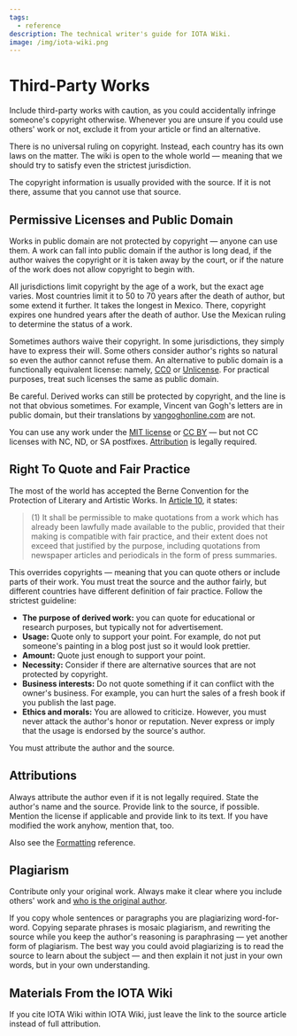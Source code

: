 ```yaml
---
tags:
  - reference
description: The technical writer's guide for IOTA Wiki.
image: /img/iota-wiki.png
---
```


# Third-Party Works

Include third-party works with caution, as you could accidentally infringe someone's copyright otherwise. Whenever you are unsure if you could use others' work or not, exclude it from your article or find an alternative.

There is no universal ruling on copyright. Instead, each country has its own laws on the matter. The wiki is open to the whole world — meaning that we should try to satisfy even the strictest jurisdiction.

The copyright information is usually provided with the source. If it is not there, assume that you cannot use that source.

## Permissive Licenses and Public Domain

Works in public domain are not protected by copyright — anyone can use them. A work can fall into public domain if the author is long dead, if the author waives the copyright or it is taken away by the court, or if the nature of the work does not allow copyright to begin with.

All jurisdictions limit copyright by the age of a work, but the exact age varies. Most countries limit it to 50 to 70 years after the death of author, but some extend it further. It takes the longest in Mexico. There, copyright expires one hundred years after the death of author. Use the Mexican ruling to determine the status of a work.

Sometimes authors waive their copyright. In some jurisdictions, they simply have to express their will. Some others consider author's rights so natural so even the author cannot refuse them. An alternative to public domain is a functionally equivalent license: namely, [CC0](https://creativecommons.org/share-your-work/public-domain/cc0/) or [Unlicense](https://unlicense.org/). For practical purposes, treat such licenses the same as public domain.

Be careful. Derived works can still be protected by copyright, and the line is not that obvious sometimes. For example, Vincent van Gogh's letters are in public domain, but their translations by [vangoghonline.com](http://www.vangoghonline.com/p/copyright-information.html) are not.

You can use any work under the [MIT license](https://mit-license.org/) or [CC BY](https://creativecommons.org/licenses/by/4.0/) — but not CC licenses with NC, ND, or SA postfixes. [Attribution](#attributions) is legally required.

## Right To Quote and Fair Practice

The most of the world has accepted the Berne Convention for the Protection of Literary and Artistic Works. In [Article 10](https://en.wikisource.org/wiki/Convention_for_the_Protection_of_Literary_and_Artistic_Works/Articles_1_to_21#Article_10), it states:

> (1) It shall be permissible to make quotations from a work which has already been lawfully made available to the public, provided that their making is compatible with fair practice, and their extent does not exceed that justified by the purpose, including quotations from newspaper articles and periodicals in the form of press summaries.

This overrides copyrights — meaning that you can quote others or include parts of their work. You must treat the source and the author fairly, but different countries have different definition of fair practice. Follow the strictest guideline:

- **The purpose of derived work:** you can quote for educational or research purposes, but typically not for advertisement.
- **Usage:** Quote only to support your point. For example, do not put someone's painting in a blog post just so it would look prettier.
- **Amount:** Quote just enough to support your point.
- **Necessity:** Consider if there are alternative sources that are not protected by copyright.
- **Business interests:** Do not quote something if it can conflict with the owner's business. For example, you can hurt the sales of a fresh book if you publish the last page.
- **Ethics and morals:** You are allowed to criticize. However, you must never attack the author's honor or reputation. Never express or imply that the usage is endorsed by the source's author.

You must attribute the author and the source.

## Attributions

Always attribute the author even if it is not legally required. State the author's name and the source. Provide link to the source, if possible. Mention the license if applicable and provide link to its text. If you have modified the work anyhow, mention that, too.

Also see the [Formatting](../reference/style/formatting.md#attributions) reference.

## Plagiarism

Contribute only your original work. Always make it clear where you include others' work and [who is the original author](#attributions).

If you copy whole sentences or paragraphs you are plagiarizing word-for-word. Copying separate phrases is mosaic plagiarism, and rewriting the source while you keep the author's reasoning is paraphrasing — yet another form of plagiarism. The best way you could avoid plagiarizing is to read the source to learn about the subject — and then explain it not just in your own words, but in your own understanding.

## Materials From the IOTA Wiki

If you cite IOTA Wiki within IOTA Wiki, just leave the link to the source article instead of full attribution.
